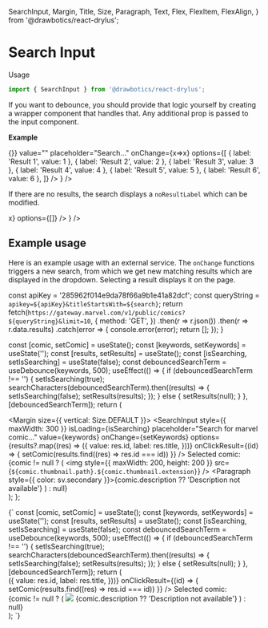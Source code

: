   SearchInput,
  Margin,
  Title,
  Size,
  Paragraph,
  Text,
  Flex,
  FlexItem,
  FlexAlign,
} from '@drawbotics/react-drylus';



# Search Input
Usage
```jsx
import { SearchInput } from '@drawbotics/react-drylus';
```
If you want to debounce, you should provide that logic yourself by creating a wrapper component that handles that. Any additional prop is passed to the input component.

__Example__
<Playground component={SearchInput}>
  <div style={{ maxWidth: 300, height: 300 }}>
    <ControlledField initialValue="" component={
      <SearchInput onClickResult={() => {}} value="" placeholder="Search..." onChange={x=>x} options={[
        { label: 'Result 1', value: 1 },
        { label: 'Result 2', value: 2 },
        { label: 'Result 3', value: 3 },
        { label: 'Result 4', value: 4 },
        { label: 'Result 5', value: 5 },
        { label: 'Result 6', value: 6 },
      ]} />
    } />
  </div>
</Playground>


If there are no results, the search displays a `noResultLabel` which can be modified.

<Playground>
  <div style={{ maxWidth: 300, height: 200 }}>
    <ControlledField initialValue="" component={
      <SearchInput value="" onChange={x=>x} options={[]} />
    } />
  </div>
</Playground>

## Example usage
Here is an example usage with an external service. The `onChange` functions triggers a new search, from which we get new matching results which are displayed in the dropdown. Selecting a result displays it on the page.

  const apiKey = '285962f014e9da78f66a9b1e41a82dcf';
  const queryString = `apikey=${apiKey}&titleStartsWith=${search}`;
  return fetch(`https://gateway.marvel.com/v1/public/comics?${queryString}&limit=10`, {
    method: 'GET',
  })
  .then(r => r.json())
  .then(r => r.data.results)
  .catch(error => {
    console.error(error);
    return [];
  });
}

  const [comic, setComic] = useState();
  const [keywords, setKeywords] = useState('');
  const [results, setResults] = useState();
  const [isSearching, setIsSearching] = useState(false);
  const debouncedSearchTerm = useDebounce(keywords, 500);
  useEffect(() => {
    if (debouncedSearchTerm !== '') {
      setIsSearching(true);
      searchCharacters(debouncedSearchTerm).then((results) => {
        setIsSearching(false);
        setResults(results);
      });
    } else {
      setResults(null);
    }
  }, [debouncedSearchTerm]);
  return (
    <div>
      <Margin size={{ vertical: Size.DEFAULT }}>
        <SearchInput
          style={{ maxWidth: 300 }}
          isLoading={isSearching}
          placeholder="Search for marvel comic..."
          value={keywords}
          onChange={setKeywords}
          options={results?.map((res) => ({
            value: res.id,
            label: res.title,
          }))}
          onClickResult={(id) => {
            setComic(results.find((res) => res.id === id))
          }} />
      </Margin>
      <Text>
        Selected comic:
      </Text>
      <div>
        {comic != null ? (
          <Flex align={FlexAlign.START}>
            <FlexItem>
              <Margin>
                <img style={{ maxWidth: 200, height: 200 }} src={`${comic.thumbnail.path}.${comic.thumbnail.extension}`} />
              </Margin>
            </FlexItem>
            <FlexItem flex>
              <Title size={4}>
                {comic.title}
              </Title>
              <Paragraph style={{ color: sv.secondary }}>{comic.description ?? 'Description not available'}</Paragraph>
            </FlexItem>
          </Flex>
        ) : null}
      </div>
    </div>
  );
};

<Preview>
  <Example />
</Preview>

<CodeBox type="mdx">
{`
  const [comic, setComic] = useState();
  const [keywords, setKeywords] = useState('');
  const [results, setResults] = useState();
  const [isSearching, setIsSearching] = useState(false);
  const debouncedSearchTerm = useDebounce(keywords, 500);
  useEffect(() => {
    if (debouncedSearchTerm !== '') {
      setIsSearching(true);
      searchCharacters(debouncedSearchTerm).then((results) => {
        setIsSearching(false);
        setResults(results);
      });
    } else {
      setResults(null);
    }
  }, [debouncedSearchTerm]);
  return (
    <div>
      <Margin size={{ vertical: Size.DEFAULT }}>
        <SearchInput
          style={{ maxWidth: 300 }}
          isLoading={isSearching}
          placeholder="Search for marvel comic..."
          value={keywords}
          onChange={setKeywords}
          options={results?.map((res) => ({
            value: res.id,
            label: res.title,
          }))}
          onClickResult={(id) => {
            setComic(results.find((res) => res.id === id))
          }} />
      </Margin>
      <Text>
        Selected comic:
      </Text>
      <div style={{ height: 300 }}>
        {comic != null ? (
          <Flex align={FlexAlign.START}>
            <FlexItem>
              <Margin>
                <img style={{ maxWidth: 200 }} src={comic.thumbnail} />
              </Margin>
            </FlexItem>
            <FlexItem flex>
              <Title size={4}>
                {comic.title}
              </Title>
              <Paragraph style={{ color: sv.secondary }}>{comic.description ?? 'Description not available'}</Paragraph>
            </FlexItem>
          </Flex>
        ) : null}
      </div>
    </div>
  );
`}
</CodeBox>